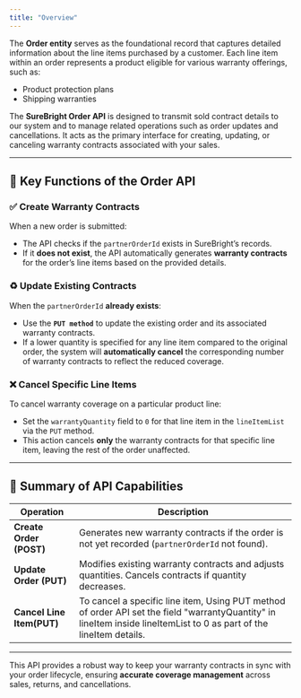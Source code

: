 ```yaml
---
title: "Overview"
---
```


The **Order entity** serves as the foundational record that captures detailed information about the line items purchased by a customer. Each line item within an order represents a product eligible for various warranty offerings, such as:

- Product protection plans
- Shipping warranties

The **SureBright Order API** is designed to transmit sold contract details to our system and to manage related operations such as order updates and cancellations. It acts as the primary interface for creating, updating, or canceling warranty contracts associated with your sales.

---

## 🔧 Key Functions of the Order API

### ✅ Create Warranty Contracts

When a new order is submitted:

- The API checks if the `partnerOrderId` exists in SureBright’s records.
- If it **does not exist**, the API automatically generates **warranty contracts** for the order’s line items based on the provided details.

### ♻️ Update Existing Contracts

When the `partnerOrderId` **already exists**:

- Use the **`PUT method`** to update the existing order and its associated warranty contracts.
- If a lower quantity is specified for any line item compared to the original order, the system will **automatically cancel** the corresponding number of warranty contracts to reflect the reduced coverage.

### ❌ Cancel Specific Line Items

To cancel warranty coverage on a particular product line:

- Set the `warrantyQuantity` field to `0` for that line item in the `lineItemList` via the `PUT` method.
- This action cancels **only** the warranty contracts for that specific line item, leaving the rest of the order unaffected.

---

## 🧾 Summary of API Capabilities

| Operation                 | Description                                                                                                                                                          |
| ------------------------- | -------------------------------------------------------------------------------------------------------------------------------------------------------------------- |
| **Create Order (POST)**   | Generates new warranty contracts if the order is not yet recorded (`partnerOrderId` not found).                                                                      |
| **Update Order (PUT)**    | Modifies existing warranty contracts and adjusts quantities. Cancels contracts if quantity decreases.                                                                |
| **Cancel Line Item(PUT)** | To cancel a specific line item, Using PUT method of order API set the field "warrantyQuantity" in lineItem inside lineItemList to 0 as part of the lineItem details. |

---

This API provides a robust way to keep your warranty contracts in sync with your order lifecycle, ensuring **accurate coverage management** across sales, returns, and cancellations.